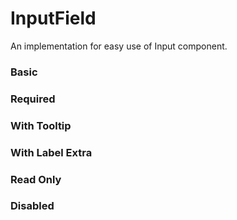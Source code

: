 
<Meta of={Story} />

# InputField

An implementation for easy use of Input component.

### Basic

<Canvas of={Story.Primary} />

### Required

<Canvas of={Story.Required} />

### With Tooltip

<Canvas of={Story.WithTooltip} />

### With Label Extra

<Canvas of={Story.WithExtraLabel} />

### Read Only

<Canvas of={Story.ReadOnly} />

### Disabled

<Canvas of={Story.Disabled} />

<Primary />
<Controls />
